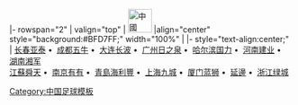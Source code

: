 <noinclude>{{fb start}}</noinclude>
{{fb inner start}}
|- rowspan="2"
| valign="top" | [[File:Flag of the People's Republic of China.svg|42px|中國]] 
|align="center" style="background:#BFD7FF;" width="100%" | {{Tnavbar-header|'''[[2005年中國足球甲級聯賽|2005年]][[中國足球甲級聯賽]]'''|中甲 2005}}
{{fb inner end}}
{{fb inner start}} 
|- style="text-align:center;"
|
[[长春亚泰足球俱樂部|长春亚泰]]&nbsp;•&nbsp;
[[成都謝菲聯足球俱樂部|成都五牛]]&nbsp;•&nbsp;
[[呼和浩特足球俱樂部|大连长波]]&nbsp;•&nbsp;
[[广州医药足球俱乐部|广州日之泉]]&nbsp;•&nbsp;
[[陕西国力足球俱乐部|哈尔滨国力]]&nbsp;•&nbsp;
[[河南建业足球俱樂部|河南建业]]&nbsp;•&nbsp;
[[湖南湘涛足球俱樂部|湖南湘军]]
<br>
[[江蘇舜天足球俱樂部|江蘇舜天]]&nbsp;•&nbsp;
[[南京有有足球俱樂部|南京有有]]&nbsp;•&nbsp;
[[青島海利豐足球俱樂部|青島海利豐]]&nbsp;•&nbsp;
[[上海浦东中邦足球俱乐部|上海九城]]&nbsp;•&nbsp;
[[厦门蓝狮足球俱樂部|厦门蓝狮]]&nbsp;•&nbsp;
[[延邊足球俱樂部|延邊]]&nbsp;•&nbsp;
[[杭州绿城足球俱樂部|浙江绿城]]
{{fb inner end}}<noinclude>
{{fb end}}
{{using fb}}
</noinclude>
<noinclude>[[Category:中国足球模板]]</noinclude>